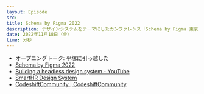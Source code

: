 ```yaml
---
layout: Episode
src: 
title: Schema by Figma 2022
description: デザインシステムをテーマにしたカンファレンス「Schema by Figma 東京」を振り返りつつ、Headless Design Systemやデザイントークン設計の難しさ、UIコンポーネントの捉え方などについて話しました。
date: 2022年11月18日（金）
time: 分秒
---
```


- オープニングトーク: 平塚に引っ越した
- [Schema by Figma 2022](https://schema.figma.com/)
- [Building a headless design system - YouTube](https://www.youtube.com/watch?v=yvblQEPGPkM)
- [SmartHR Design System](https://smarthr.design/)
- [CodeshiftCommunity | CodeshiftCommunity](https://www.codeshiftcommunity.com/)
